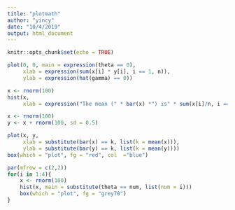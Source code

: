---
title: "plotmath"
author: "yincy"
date: "10/4/2019"
output: html_document
---

```{r setup, include=FALSE}
knitr::opts_chunk$set(echo = TRUE)
```

```{r}
plot(0, 0, main = expression(theta == 0),
     xlab = expression(sum(x[i] * y[i], i == 1, n)),
     ylab = expression(hat(gamma) == 0))
```


```{r}
x <- rnorm(100)
hist(x,
     xlab = expression("The mean (" * bar(x) *") is" * sum(x[i]/n, i ==1, n)))
```

```{r}
x <- rnorm(100)
y <- x + rnorm(100, sd = 0.5)

plot(x, y,
     xlab = substitute(bar(x) == k, list(k = mean(x))),
     ylab = substitute(bar(y) == k, list(k = mean(y))))
box(which = "plot", fg = "red", col  ="blue")
```

```{r}
par(mfrow = c(2,2))
for(i in 1:4){
    x <- rnorm(100)
    hist(x, main = substitute(theta == num, list(num = i)))
    box(which = "plot", fg = "grey70")
}
```










